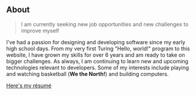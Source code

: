 ## About

> I am currently seeking new job opportunities and new challenges to improve myself

I've had a passion for designing and developing software since my early high school days. From my very first Turing "Hello, world!" program to this website, I have grown my skills for over 6 years and am ready to take on bigger challenges. As always, I am continuing to learn new and upcoming technologies relevant to developers. Some of my interests include playing and watching basketball (**We the North!**) and building computers.

[Here's my résumé](./Pravinthan%20Prabagaran%20Resume.pdf)
